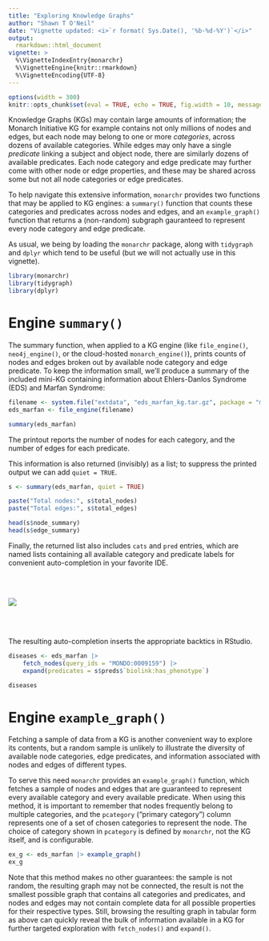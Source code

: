 ```yaml
---
title: "Exploring Knowledge Graphs"
author: "Shawn T O'Neil"
date: "Vignette updated: <i>`r format( Sys.Date(), '%b-%d-%Y')`</i>"
output:
  rmarkdown::html_document
vignette: >
  %\VignetteIndexEntry{monarchr}
  %\VignetteEngine{knitr::rmarkdown}
  %\VignetteEncoding{UTF-8}
---
```



```r
options(width = 300)
knitr::opts_chunk$set(eval = TRUE, echo = TRUE, fig.width = 10, message = FALSE, warning = FALSE)
```

Knowledge Graphs (KGs) may contain large amounts of information; the Monarch Initiative KG for example
contains not only millions of nodes and edges, but each node may belong to one or more *categories*, across
dozens of available categories. While edges may only have a single *predicate* linking a subject and object
node, there are similarly dozens of available predicates. Each node category and edge predicate may further
come with other node or edge properties, and these may be shared across some but not all node categories or
edge predicates.

To help navigate this extensive information, `monarchr` provides two functions that may be applied to KG 
engines: a `summary()` function that counts these categories and predicates across nodes and edges, and
an `example_graph()` function that returns a (non-random) subgraph gauranteed to represent every node
category and edge predicate.

As usual, we being by loading the `monarchr` package, along with `tidygraph` and `dplyr` which tend to be useful
(but we will not actually use in this vignette).

```r
library(monarchr)
library(tidygraph)
library(dplyr)
```


# Engine `summary()`

The summary function, when applied to a KG engine (like `file_engine()`, `neo4j_engine()`, 
or the cloud-hosted `monarch_engine()`), prints counts of nodes and edges broken out by
available node category and edge predicate. To keep the information small, we'll produce a summary
of the included mini-KG containing information about Ehlers-Danlos Syndrome (EDS) and Marfan Syndrome:

```r
filename <- system.file("extdata", "eds_marfan_kg.tar.gz", package = "monarchr")
eds_marfan <- file_engine(filename)

summary(eds_marfan)
```

The printout reports the number of nodes for each category, and the number of edges for each predicate.

This information is also returned (invisibly) as a list; to suppress the printed output we can add `quiet = TRUE`.

```r
s <- summary(eds_marfan, quiet = TRUE)

paste("Total nodes:", s$total_nodes)
paste("Total edges:", s$total_edges)

head(s$node_summary)
head(s$edge_summary)
```

Finally, the returned list also includes `cats` and `pred` entries, which are 
named lists containing all available category and predicate labels for 
convenient auto-completion in your favorite IDE.

<br /><br />

![](exploring_kgs_assets/autocomplete.png)

<br /><br />

The resulting auto-completion inserts the appropriate backtics in RStudio. 

```r
diseases <- eds_marfan |>
	fetch_nodes(query_ids = "MONDO:0009159") |>
	expand(predicates = s$preds$`biolink:has_phenotype`)

diseases
```


# Engine `example_graph()`

Fetching a sample of data from a KG is another convenient way to explore its 
contents, but a random sample is unlikely to illustrate the diversity of available
node categories, edge predicates, and information associated with nodes and 
edges of different types. 

To serve this need `monarchr` provides an `example_graph()` function, which 
fetches a sample of nodes and edges that are guaranteed to represent every
available category and every available predicate. When using this method,
it is important to remember that nodes frequently belong to multiple categories, 
and the `pcategory` ("primary category") column represents one of a set of 
chosen categories to represent the node. The choice of category shown in `pcategory`
is defined by `monarchr`, not the KG itself, and is configurable.

```r
ex_g <- eds_marfan |> example_graph()
ex_g
```

Note that this method makes no other guarantees: the sample is not random,
the resulting graph may not be connected, the result is not the smallest possible
graph that contains all categories and predicates, and nodes and edges may not
contain complete data for all possible properties for their respective types. 
Still, browsing the resulting graph in tabular form as above can quickly reveal 
the bulk of information available in a KG for further targeted exploration
with `fetch_nodes()` and `expand()`.












